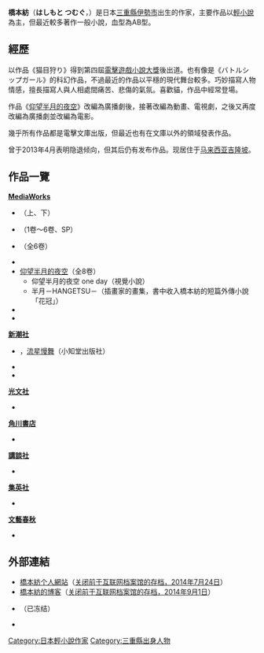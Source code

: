 {{文學}}
{{Japanese|japanese= 橋本 紡|kana= はしもと つむぐ|romaji= Hashimoto Tsumugu}}
'''橋本紡'''（'''はしもと つむぐ'''，{{bd|1967年|9月22日}}）是日本[[三重縣|三重縣]][[伊勢市|伊勢市]]出生的作家，主要作品以[[輕小說|輕小說]]為主，但最近較多著作一般小說，血型為AB型。

==經歷==
以作品《猫目狩り》得到第四屆[[電擊小說大獎|電擊遊戲小說大獎]]後出道。也有像是《バトルシップガール》的科幻作品，不過最近的作品以平穩的現代舞台較多。巧妙描寫人物情感，擅長描寫人與人相處間痛苦、悲傷的氣氛。喜歡貓，作品中經常登場。

作品《[[仰望半月的夜空|仰望半月的夜空]]》改編為廣播劇後，接著改編為動畫、電視劇，之後又再度改編為廣播劇並改編為電影。

幾乎所有作品都是電擊文庫出版，但最近也有在文庫以外的領域發表作品。

曾于2013年4月表明隐退倾向，但其后仍有发布作品。现居住于[[马来西亚|马来西亚]][[吉隆坡|吉隆坡]]。

==作品一覽==
'''[[MediaWorks|MediaWorks]]'''
*{{lang|ja|猫目狩り}}（上、下）
*{{lang|ja|バトルシップガール}}（1卷～6卷、SP）
*{{lang|ja|リバーズ・エンド}}（全6卷）
*{{lang|ja|毛布おばけと金曜日の階段}}
*[[仰望半月的夜空|仰望半月的夜空]]（全8卷）
**仰望半月的夜空 one day（視覺小說）
**半月－HANGETSU－（插畫家{{lang|ja|[[山本ケイジ|山本ケイジ]]}}的畫集，書中收入橋本紡的短篇外傳小說「花冠」）
*{{lang|ja|君と僕の歌}}
*{{lang|ja|猫泥棒と木曜日のキッチン}}

'''[[新潮社|新潮社]]'''
*{{lang|ja|流れ星が消えないうちに}}，[[流星慢舞|流星慢舞]]（小知堂出版社）
*{{lang|ja|空色ヒッチハイカー}}
*{{lang|ja|もうすぐ}}

'''[[光文社|光文社]]'''
*{{lang|ja|ひかりをすくう}}

'''[[角川書店|角川書店]]'''
*{{lang|ja|月光スイッチ}}

'''[[講談社|講談社]]'''
*{{lang|ja|彩乃ちゃんのお告げ}}

'''[[集英社|集英社]]'''
*{{lang|ja|九つの､物語}}

'''[[文藝春秋|文藝春秋]]'''
*{{lang|ja|橋をめぐる}}

==外部連結==
*[http://www17.plala.or.jp/bobtail/index.html 橋本紡个人網站]{{deadlink}}（[https://web.archive.org/web/20140724114235/http://www17.plala.or.jp/bobtail/index.html 关闭前于互联网档案馆的存档，2014年7月24日]）
*[http://nekodorobo.exblog.jp/ 橋本紡的博客]{{deadlink}}（[https://web.archive.org/web/20140901085323/http://nekodorobo.exblog.jp/ 关闭前于互联网档案馆的存档，2014年9月1日]）
*{{twitter|tsumugu_h}}（已冻结）
*{{Facebook | id= %E6%A9%8B%E6%9C%AC%E7%B4%A1-433030790139832 | name= 桥本纺 }}

{{DEFAULTSORT:Hashimoto Tsumugu}}
[[Category:日本輕小說作家|Category:日本輕小說作家]]
[[Category:三重縣出身人物|Category:三重縣出身人物]]